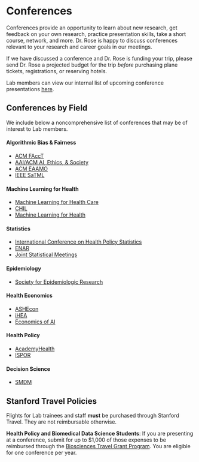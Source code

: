 # Conferences

Conferences provide an opportunity to learn about new research, get feedback on your own research, practice presentation skills, take a short course, network, and more. Dr. Rose is happy to discuss conferences relevant to your research and career goals in our meetings.

If we have discussed a conference and Dr. Rose is funding your trip, please send Dr. Rose a projected budget for the trip *before* purchasing plane tickets, registrations, or reserving hotels. 

Lab members can view our internal list of upcoming conference presentations [here](https://github.com/StanfordHPDS/conferences).

## Conferences by Field {#sec-conferences-field}

We include below a noncomprehensive list of conferences that may be of interest to Lab members.

#### Algorithmic Bias & Fairness {.unnumbered}

- [ACM FAccT](https://facctconference.org)
- [AAI/ACM AI, Ethics, & Society](https://www.aies-conference.com/)
- [ACM EAAMO](https://eaamo.org/)
- [IEEE SaTML](https://satml.org/)

#### Machine Learning for Health {.unnumbered}

- [Machine Learning for Health Care](https://www.mlforhc.org/)
- [CHIL](https://www.chilconference.org/)
- [Machine Learning for Health](https://ml4health.github.io/)

#### Statistics {.unnumbered}

- [International Conference on Health Policy Statistics](https://ww2.amstat.org/meetings/ichps/2025/)
- [ENAR](https://www.enar.org/meetings/future.cfm)
- [Joint Statistical Meetings](https://www.amstat.org/asa/meetings/Joint-Statistical-Meetings.aspx)

#### Epidemiology {.unnumbered}

- [Society for Epidemiologic Research](https://epiresearch.org/annual-meeting/)

#### Health Economics {.unnumbered}

- [ASHEcon](https://www.ashecon.org/conferences/)
- [iHEA](https://healtheconomics.org/)
- [Economics of AI](https://www.economicsofai.com/nber-conference-toronto-2023)

#### Health Policy {.unnumbered}

- [AcademyHealth](https://academyhealth.org/events/2023-06/2023-annual-research-meeting)
- [ISPOR](https://www.ispor.org/conferences-education/conferences)

#### Decision Science {.unnumbered}

- [SMDM](https://smdm.org/meetings)


## Stanford Travel Policies

Flights for Lab trainees and staff **must** be purchased through Stanford Travel. They are not reimbursable otherwise. 

**Health Policy and Biomedical Data Science Students**: If you are presenting at a conference, submit for up to $1,000 of those expenses to be reimbursed through the [Biosciences Travel Grant Program](https://oge.stanford.edu/financial/travel-grant-program/). You are eligible for one conference per year.



